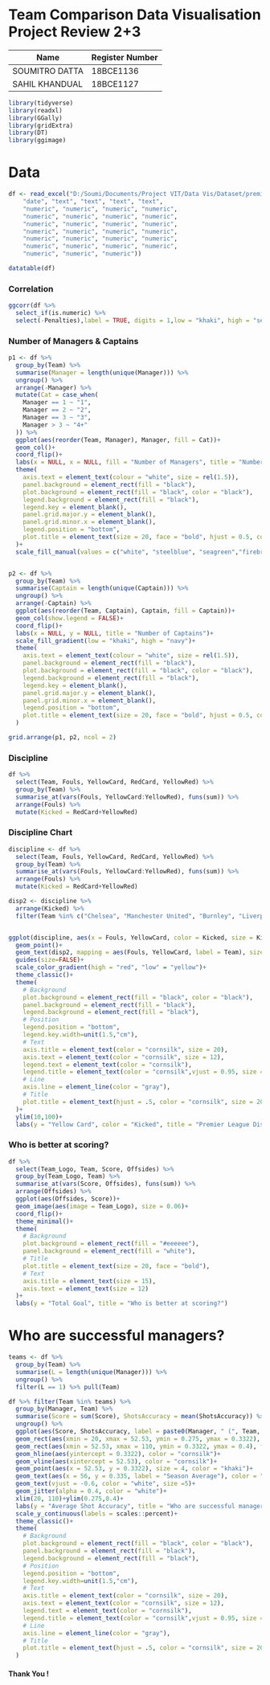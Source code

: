 # Team Comparison Data Visualisation Project Review 2+3

Name          | Register Number
--------------|----------------
SOUMITRO DATTA|18BCE1136
SAHIL KHANDUAL|18BCE1127


```r
library(tidyverse)
library(readxl)
library(GGally)
library(gridExtra)
library(DT)
library(ggimage)
```

# **Data**
```r
df <- read_excel("D:/Soumi/Documents/Project VIT/Data Vis/Dataset/premierLeague.xlsx", col_types = c("text", 
    "date", "text", "text", "text", "text", 
    "numeric", "numeric", "numeric", "numeric", 
    "numeric", "numeric", "numeric", "numeric", 
    "numeric", "numeric", "numeric", "numeric", 
    "numeric", "numeric", "numeric", "numeric", 
    "numeric", "numeric", "numeric", "numeric", 
    "numeric", "numeric", "numeric", "numeric", 
    "numeric", "numeric", "numeric"))

datatable(df)
```

### **Correlation**
```r
ggcorr(df %>% 
  select_if(is.numeric) %>% 
  select(-Penalties),label = TRUE, digits = 1,low = "khaki", high = "seagreen")
```


### **Number of Managers & Captains**
```r
p1 <- df %>% 
  group_by(Team) %>% 
  summarise(Manager = length(unique(Manager))) %>% 
  ungroup() %>% 
  arrange(-Manager) %>% 
  mutate(Cat = case_when(
    Manager == 1 ~ "1",
    Manager == 2 ~ "2",
    Manager == 3 ~ "3",
    Manager > 3 ~ "4+"
  )) %>% 
  ggplot(aes(reorder(Team, Manager), Manager, fill = Cat))+
  geom_col()+
  coord_flip()+
  labs(x = NULL, x = NULL, fill = "Number of Managers", title = "Number of Managers")+
  theme(
    axis.text = element_text(colour = "white", size = rel(1.5)),
    panel.background = element_rect(fill = "black"),
    plot.background = element_rect(fill = "black", color = "black"),
    legend.background = element_rect(fill = "black"),
    legend.key = element_blank(),
    panel.grid.major.y = element_blank(),
    panel.grid.minor.x = element_blank(),
    legend.position = "bottom",
    plot.title = element_text(size = 20, face = "bold", hjust = 0.5, color = "white")
  )+
  scale_fill_manual(values = c("white", "steelblue", "seagreen","firebrick"))


p2 <- df %>% 
  group_by(Team) %>% 
  summarise(Captain = length(unique(Captain))) %>% 
  ungroup() %>% 
  arrange(-Captain) %>% 
  ggplot(aes(reorder(Team, Captain), Captain, fill = Captain))+
  geom_col(show.legend = FALSE)+
  coord_flip()+
  labs(x = NULL, y = NULL, title = "Number of Captains")+
  scale_fill_gradient(low = "khaki", high = "navy")+
  theme(
    axis.text = element_text(colour = "white", size = rel(1.5)),
    panel.background = element_rect(fill = "black"),
    plot.background = element_rect(fill = "black", color = "black"),
    legend.background = element_rect(fill = "black"),
    legend.key = element_blank(),
    panel.grid.major.y = element_blank(),
    panel.grid.minor.x = element_blank(),
    legend.position = "bottom",
    plot.title = element_text(size = 20, face = "bold", hjust = 0.5, color = "#ffffff")
  )

grid.arrange(p1, p2, ncol = 2)
```

### **Discipline**
```r
df %>% 
  select(Team, Fouls, YellowCard, RedCard, YellowRed) %>% 
  group_by(Team) %>% 
  summarise_at(vars(Fouls, YellowCard:YellowRed), funs(sum)) %>% 
  arrange(Fouls) %>% 
  mutate(Kicked = RedCard+YellowRed)
```
### **Discipline Chart**
```r
discipline <- df %>% 
  select(Team, Fouls, YellowCard, RedCard, YellowRed) %>% 
  group_by(Team) %>% 
  summarise_at(vars(Fouls, YellowCard:YellowRed), funs(sum)) %>% 
  arrange(Fouls) %>% 
  mutate(Kicked = RedCard+YellowRed) 

disp2 <- discipline %>%  
  arrange(Kicked) %>% 
  filter(Team %in% c("Chelsea", "Manchester United", "Burnley", "Liverpool", "Arsenal", "Southampton", "Manchester City", "Watford"))


ggplot(discipline, aes(x = Fouls, YellowCard, color = Kicked, size = Kicked))+
  geom_point()+
  geom_text(disp2, mapping = aes(Fouls, YellowCard, label = Team), size = 4, vjust = -1.1)+
  guides(size=FALSE)+
  scale_color_gradient(high = "red", "low" = "yellow")+
  theme_classic()+
  theme(
    # Background
    plot.background = element_rect(fill = "black", color = "black"),
    panel.background = element_rect(fill = "black"),
    legend.background = element_rect(fill = "black"),
    # Position
    legend.position = "bottom",
    legend.key.width=unit(1.5,"cm"),
    # Text
    axis.title = element_text(color = "cornsilk", size = 20),
    axis.text = element_text(color = "cornsilk", size = 12),
    legend.text = element_text(color = "cornsilk"),
    legend.title = element_text(color = "cornsilk",vjust = 0.95, size = 15),
    # Line
    axis.line = element_line(color = "gray"),
    # Title
    plot.title = element_text(hjust = .5, color = "cornsilk", size = 20, face = "bold")
  )+
  ylim(10,100)+
  labs(y = "Yellow Card", color = "Kicked", title = "Premier League Discipline Graph")
```


### **Who is better at scoring?**
```r
df %>% 
  select(Team_Logo, Team, Score, Offsides) %>% 
  group_by(Team_Logo, Team) %>% 
  summarise_at(vars(Score, Offsides), funs(sum)) %>% 
  arrange(Offsides) %>%  
  ggplot(aes(Offsides, Score))+
  geom_image(aes(image = Team_Logo), size = 0.06)+
  coord_flip()+
  theme_minimal()+
  theme(
    # Background
    plot.background = element_rect(fill = "#eeeeee"),
    panel.background = element_rect(fill = "white"),
    # Title
    plot.title = element_text(size = 20, face = "bold"),
    # Text
    axis.title = element_text(size = 15),
    axis.text = element_text(size = 12)
  )+
  labs(y = "Total Goal", title = "Who is better at scoring?")
```

# **Who are successful managers?**
```r
teams <- df %>% 
  group_by(Team) %>% 
  summarise(L = length(unique(Manager))) %>% 
  ungroup() %>% 
  filter(L == 1) %>% pull(Team)

df %>% filter(Team %in% teams) %>% 
  group_by(Manager, Team) %>% 
  summarise(Score = sum(Score), ShotsAccuracy = mean(ShotsAccuracy)) %>% 
  ungroup() %>% 
  ggplot(aes(Score, ShotsAccuracy, label = paste0(Manager, " (", Team, ")")))+
  geom_rect(aes(xmin = 20, xmax = 52.53, ymin = 0.275, ymax = 0.3322), fill = "orangered")+
  geom_rect(aes(xmin = 52.53, xmax = 110, ymin = 0.3322, ymax = 0.4), fill = "seagreen")+
  geom_hline(aes(yintercept = 0.3322), color = "cornsilk")+
  geom_vline(aes(xintercept = 52.53), color = "cornsilk")+
  geom_point(aes(x = 52.53, y = 0.3322), size = 4, color = "khaki")+
  geom_text(aes(x = 56, y = 0.335, label = "Season Average"), color = "khaki")+
  geom_text(vjust = -0.6, color = "white", size =5)+
  geom_jitter(alpha = 0.4, color = "white")+
  xlim(20, 110)+ylim(0.275,0.4)+
  labs(y = "Average Shot Accuracy", title = "Who are successful managers?")+
  scale_y_continuous(labels = scales::percent)+
  theme_classic()+
  theme(
    # Background
    plot.background = element_rect(fill = "black", color = "black"),
    panel.background = element_rect(fill = "black"),
    legend.background = element_rect(fill = "black"),
    # Position
    legend.position = "bottom",
    legend.key.width=unit(1.5,"cm"),
    # Text
    axis.title = element_text(color = "cornsilk", size = 20),
    axis.text = element_text(color = "cornsilk", size = 12),
    legend.text = element_text(color = "cornsilk"),
    legend.title = element_text(color = "cornsilk",vjust = 0.95, size = 15),
    # Line
    axis.line = element_line(color = "gray"),
    # Title
    plot.title = element_text(hjust = .5, color = "cornsilk", size = 20, face = "bold")
  )
```

#### Thank You !



